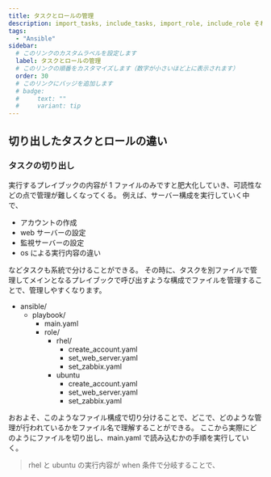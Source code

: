 ```yaml
---
title: タスクとロールの管理
description: import_tasks, include_tasks, import_role, include_role それぞれの違いについて
tags:
  - "Ansible"
sidebar:
  # このリンクのカスタムラベルを設定します
  label: タスクとロールの管理
  # このリンクの順番をカスタマイズします（数字が小さいほど上に表示されます）
  order: 30
  # このリンクにバッジを追加します
  # badge:
  #     text: ""
  #     variant: tip
---
```



## 切り出したタスクとロールの違い

### タスクの切り出し

実行するプレイブックの内容が 1 ファイルのみですと肥大化していき、可読性などの点で管理が難しくなってくる。
例えば、サーバー構成を実行していく中で、

- アカウントの作成
- web サーバーの設定
- 監視サーバーの設定
- os による実行内容の違い

などタスクも系統で分けることができる。
その時に、タスクを別ファイルで管理してメインとなるプレイブックで呼び出すような構成でファイルを管理することで、管理しやすくなります。

<FileTree>

- ansible/
  - playbook/
    - main.yaml
    - role/
      - rhel/
        - create_account.yaml
        - set_web_server.yaml
        - set_zabbix.yaml
      - ubuntu
        - create_account.yaml
        - set_web_server.yaml
        - set_zabbix.yaml

</FileTree>
おおよそ、このようなファイル構成で切り分けることで、どこで、どのような管理が行われているかをファイル名で理解することができる。
ここから実際にどのようにファイルを切り出し、main.yaml で読み込むかの手順を実行していく。

> rhel と ubuntu の実行内容が when 条件で分岐することで、
